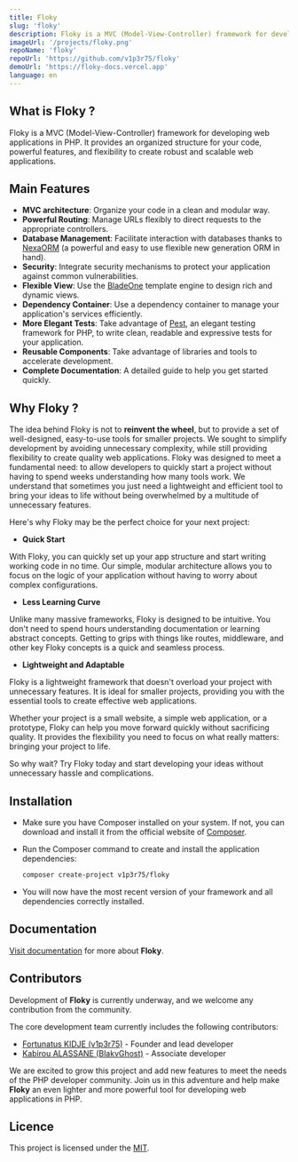 ```yaml
---
title: Floky
slug: 'floky'
description: Floky is a MVC (Model-View-Controller) framework for developing web applications in PHP. It provides an organized structure for your code, powerful features, and flexibility to create robust and scalable web applications.
imageUrl: '/projects/floky.png'
repoName: 'floky'
repoUrl: 'https://github.com/v1p3r75/floky'
demoUrl: 'https://floky-docs.vercel.app'
language: en
---
```

## What is Floky ?

Floky is a MVC (Model-View-Controller) framework for developing web applications in PHP. It provides an organized structure for your code, powerful features, and flexibility to create robust and scalable web applications.

## Main Features

- **MVC architecture**: Organize your code in a clean and modular way.
- **Powerful Routing**: Manage URLs flexibly to direct requests to the appropriate controllers.
- **Database Management**: Facilitate interaction with databases thanks to [NexaORM](https://github.com/v1p3r75/NexaORM/) (a powerful and easy to use flexible new generation ORM in hand).
- **Security**: Integrate security mechanisms to protect your application against common vulnerabilities.
- **Flexible View**: Use the [BladeOne](https://github.com/EFTEC/BladeOne/) template engine to design rich and dynamic views.
- **Dependency Container**: Use a dependency container to manage your application's services efficiently.
- **More Elegant Tests**: Take advantage of [Pest](https://pestphp.com/), an elegant testing framework for PHP, to write clean, readable and expressive tests for your application.
- **Reusable Components**: Take advantage of libraries and tools to accelerate development.
- **Complete Documentation**: A detailed guide to help you get started quickly.

## Why Floky ?

The idea behind Floky is not to **reinvent the wheel**, but to provide a set of well-designed, easy-to-use tools for smaller projects. We sought to simplify development by avoiding unnecessary complexity, while still providing flexibility to create quality web applications.
Floky was designed to meet a fundamental need: to allow developers to quickly start a project without having to spend weeks understanding how many tools work. We understand that sometimes you just need a lightweight and efficient tool to bring your ideas to life without being overwhelmed by a multitude of unnecessary features.


Here's why Floky may be the perfect choice for your next project:

- **Quick Start**

With Floky, you can quickly set up your app structure and start writing working code in no time. Our simple, modular architecture allows you to focus on the logic of your application without having to worry about complex configurations.

- **Less Learning Curve**

Unlike many massive frameworks, Floky is designed to be intuitive. You don't need to spend hours understanding documentation or learning abstract concepts. Getting to grips with things like routes, middleware, and other key Floky concepts is a quick and seamless process.

- **Lightweight and Adaptable**

Floky is a lightweight framework that doesn't overload your project with unnecessary features. It is ideal for smaller projects, providing you with the essential tools to create effective web applications.

Whether your project is a small website, a simple web application, or a prototype, Floky can help you move forward quickly without sacrificing quality. It provides the flexibility you need to focus on what really matters: bringing your project to life.

So why wait? Try Floky today and start developing your ideas without unnecessary hassle and complications.

## Installation

- Make sure you have Composer installed on your system. If not, you can download and install it from the official website of [Composer](https://getcomposer.org/download/).

- Run the Composer command to create and install the application dependencies:

     ```bash
     composer create-project v1p3r75/floky
     ```

- You will now have the most recent version of your framework and all dependencies correctly installed.

## Documentation

[Visit documentation](https://floky-docs.vercel.app/) for more about **Floky**.


## Contributors

Development of **Floky** is currently underway, and we welcome any contribution from the community.

The core development team currently includes the following contributors:

- [Fortunatus KIDJE (v1p3r75)](https://github.com/v1p3r75) - Founder and lead developer
- [Kabirou ALASSANE (BlakvGhost)](https://github.com/BlakvGhost) - Associate developer

We are excited to grow this project and add new features to meet the needs of the PHP developer community. Join us in this adventure and help make **Floky** an even lighter and more powerful tool for developing web applications in PHP.

## Licence

This project is licensed under the [MIT](https://en.wikipedia.org/wiki/MIT_License).